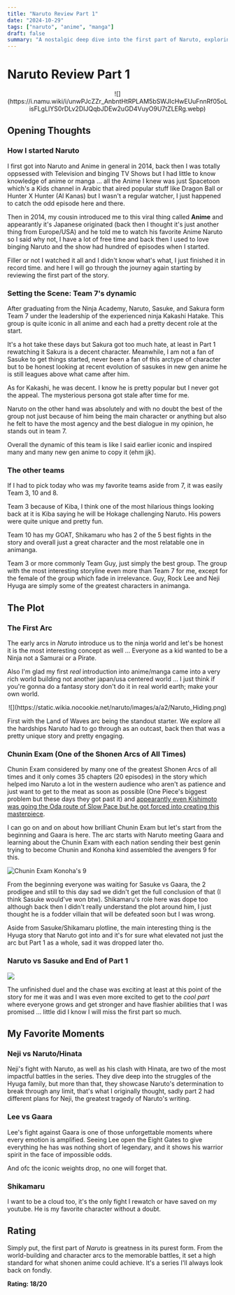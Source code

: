 ```yaml
---
title: "Naruto Review Part 1"
date: "2024-10-29"
tags: ["naruto", "anime", "manga"]
draft: false
summary: "A nostalgic deep dive into the first part of Naruto, exploring the unforgettable characters, iconic team dynamics, and legendary arcs that define the start of Naruto's journey. From the Chunin Exams to Sasuke's departure, this review revisits the moments and themes that made Part 1 a shonen classic."
---
```


# Naruto Review Part 1

<div align="center">
  ![](https://i.namu.wiki/i/unwPJcZZr_AnbntHtRPLAM5bSWJIcHwEUuFnnRf05oLisFLgLIYS0rDLv2DIJQqbJDEw2uGD4VuyO9U7tZLERg.webp)
</div>

## Opening Thoughts

### How I started Naruto

I first got into Naruto and Anime in general in 2014, back then I was totally oppsessed with Television and binging TV Shows but I had little to know knowledge of anime or manga ... all the Anime I knew was just Spacetoon which's a Kids channel in Arabic that aired popular stuff like Dragon Ball or Hunter X Hunter (Al Kanas) but I wasn't a regular watcher, I just happened to catch the odd episode here and there.

Then in 2014, my cousin introduced me to this viral thing called **Anime** and appearantly it's Japanese originated (back then I thought it's just another thing from Europe/USA) and he told me to watch his favorite Anime Naruto so I said why not, I have a lot of free time and back then I used to love binging Naruto and the show had hundred of episodes when I started.

Filler or not I watched it all and I didn't know what's what, I just finished it in record time. and here I will go through the journey again starting by reviewing the first part of the story.

### Setting the Scene: Team 7's dynamic

After graduating from the Ninja Academy, Naruto, Sasuke, and Sakura form Team 7 under the leadership of the experienced ninja Kakashi Hatake. This group is quite iconic in all anime and each had a pretty decent role at the start.

It's a hot take these days but Sakura got too much hate, at least in Part 1 rewatching it Sakura is a decent character. Meanwhile, I am not a fan of Sasuke to get things started, never been a fan of this arctype of character but to be honest looking at recent evolution of sasukes in new gen anime he is still leagues above what came after him.

As for Kakashi, he was decent. I know he is pretty popular but I never got the appeal. The mysterious persona got stale after time for me.

Naruto on the other hand was absolutely and with no doubt the best of the group not just because of him being the main character or anything but also he felt to have the most agency and the best dialogue in my opinion, he stands out in team 7.

Overall the dynamic of this team is like I said earlier iconic and inspired many and many new gen anime to copy it (ehm jjk).

### The other teams

If I had to pick today who was my favorite teams aside from 7, it was easily Team 3, 10 and 8.

Team 3 because of Kiba, I think one of the most hilarious things looking back at it is Kiba saying he will be Hokage challenging Naruto. His powers were quite unique and pretty fun.

Team 10 has my GOAT, Shikamaru who has 2 of the 5 best fights in the story and overall just a great character and the most relatable one in animanga.

Team 3 or more commonly Team Guy, just simply the best group. The group with the most interesting storyline even more than Team 7 for me, except for the female of the group which fade in irrelevance. Guy, Rock Lee and Neji Hyuga are simply some of the greatest characters in animanga.

## The Plot

### The First Arc

The early arcs in _Naruto_ introduce us to the ninja world and let's be honest it is the most interesting concept as well ... Everyone as a kid wanted to be a Ninja not a Samurai or a Pirate.

Also I'm glad my first _real_ introduction into anime/manga came into a very rich world building not another japan/usa centered world ... I just think if you're gonna do a fantasy story don't do it in real world earth; make your own world.

<div align="center">
  ![](https://static.wikia.nocookie.net/naruto/images/a/a2/Naruto_Hiding.png)
</div>

First with the Land of Waves arc being the standout starter. We explore all the hardships Naruto had to go through as an outcast, back then that was a pretty unique story and pretty engaging.

### Chunin Exam (One of the Shonen Arcs of All Times)

Chunin Exam considered by many one of the greatest Shonen Arcs of all times and it only comes 35 chapters (20 episodes) in the story which helped imo Naruto a lot in the western audience who aren't as patience and just want to get to the meat as soon as possible (One Piece's biggest problem but these days they got past it) and [appearantly even Kishimoto was going the Oda route of Slow Pace but he got forced into creating this masterpiece](https://www.cbr.com/naruto-editors-forced-creator-write-chunin-exams-arc/?utm_term=Autofeed&utm_campaign=Echobox-AMF&utm_medium=Social-Distribution&utm_source=Facebook&mibextid=Zxz2cZ#Echobox=1689603047).

I can go on and on about how brilliant Chunin Exam but let's start from the beginning and Gaara is here. The arc starts with Naruto meeting Gaara and learning about the Chunin Exam with each nation sending their best genin trying to become Chunin and Konoha kind assembled the avengers 9 for this.

<img
  src="https://static1.cbrimages.com/wordpress/wp-content/uploads/2023/05/naruto-konoha-12-at-the-chunin-exams.jpg"
  alt="Chunin Exam Konoha's 9"
  class="w-full object-cover"
/>

From the beginning everyone was waiting for Sasuke vs Gaara, the 2 prodigee and still to this day sad we didn't get the full conclusion of that (I think Sasuke would've won btw). Shikamaru's role here was dope too although back then I didn't really understand the plot around him, I just thought he is a fodder villain that will be defeated soon but I was wrong.

Aside from Sasuke/Shikamaru plotline, the main interesting thing is the Hyuga story that Naruto got into and it's for sure what elevated not just the arc but Part 1 as a whole, sad it was dropped later tho.

### Naruto vs Sasuke and End of Part 1

![](https://theanimescrolls.com/wp-content/uploads/2023/12/Naruto-Vs-Sasuke-Final-Battle-Naruto.jpg)

The unfinished duel and the chase was exciting at least at this point of the story for me it was and I was even more excited to get to the _cool part_ where everyone grows and get stronger and have flashier abilities that I was promised ... little did I know I will miss the first part so much.

## My Favorite Moments

### Neji vs Naruto/Hinata

Neji's fight with Naruto, as well as his clash with Hinata, are two of the most impactful battles in the series. They dive deep into the struggles of the Hyuga family, but more than that, they showcase Naruto's determination to break through any limit, that's what I originally thought, sadly part 2 had different plans for Neji, the greatest tragedy of Naruto's writing.

### Lee vs Gaara

Lee's fight against Gaara is one of those unforgettable moments where every emotion is amplified. Seeing Lee open the Eight Gates to give everything he has was nothing short of legendary, and it shows his warrior spirit in the face of impossible odds.

And ofc the iconic weights drop, no one will forget that.

### Shikamaru

I want to be a cloud too, it's the only fight I rewatch or have saved on my youtube. He is my favorite character without a doubt.

## Rating

Simply put, the first part of _Naruto_ is greatness in its purest form. From the world-building and character arcs to the memorable battles, it set a high standard for what shonen anime could achieve. It's a series I'll always look back on fondly.

**Rating: 18/20**
